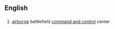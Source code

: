 == English ==

=== {{initialism}} ===

# {{military}} [[airborne]] battlefield [[command and control]] center